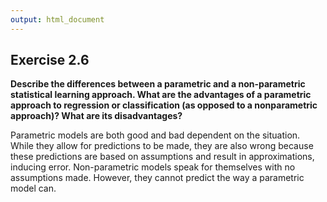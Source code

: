 ```yaml
---
output: html_document
---
```


## Exercise 2.6

__Describe the differences between a parametric and a non-parametric statistical learning approach. What are the advantages of a parametric approach to regression or classification (as opposed to a nonparametric approach)? What are its disadvantages?__

Parametric models are both good and bad dependent on the situation.  While they allow for predictions to be made, they are also wrong because these predictions are based on assumptions and result in approximations, inducing error. Non-parametric models speak for themselves with no assumptions made.  However, they cannot predict the way a parametric model can.
